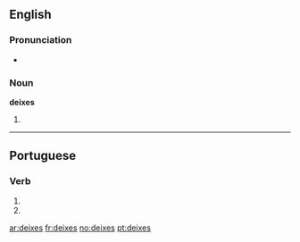 ==English==

===Pronunciation===
* {{a|UK}} {{IPA|/ˈdaɪksiːz/}}

===Noun===
'''deixes''' {{p}}

# {{plural of|[[deixis#English|deixis]]}}

----

==Portuguese==

===Verb===
{{pt-verb form}}

# {{pt-verb form of|[[deixar]]|ar|subjunctive|present|singular|second}}
# {{pt-verb form of|[[deixar]]|ar|imperative|negative|singular|second}}

[[ar:deixes]]
[[fr:deixes]]
[[no:deixes]]
[[pt:deixes]]